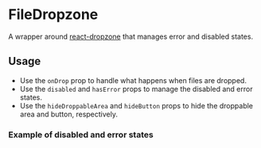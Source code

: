 
<Meta title="Docs/Components/FileDropzone" />

# FileDropzone

A wrapper around [react-dropzone](https://www.npmjs.com/package/react-dropzone) that manages error and disabled states.

## Usage

-   Use the `onDrop` prop to handle what happens when files are dropped.
-   Use the `disabled` and `hasError` props to manage the disabled and error states.
-   Use the `hideDroppableArea` and `hideButton` props to hide the droppable area and button, respectively.

<Canvas>
    <Story id="stories-components-filedropzone--default" />
</Canvas>

### Example of disabled and error states

<Canvas>
    <Story id="stories-components-filedropzone--disabled-and-error-states" />
</Canvas>
